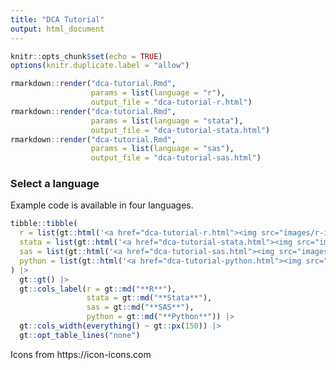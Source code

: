 ```yaml
---
title: "DCA Tutorial"
output: html_document
---
```


```r
knitr::opts_chunk$set(echo = TRUE)
options(knitr.duplicate.label = "allow")
```

```r
rmarkdown::render("dca-tutorial.Rmd",
                  params = list(language = "r"),
                  output_file = "dca-tutorial-r.html")
rmarkdown::render("dca-tutorial.Rmd",
                  params = list(language = "stata"),
                  output_file = "dca-tutorial-stata.html")
rmarkdown::render("dca-tutorial.Rmd",
                  params = list(language = "sas"),
                  output_file = "dca-tutorial-sas.html")
```

### Select a language

Example code is available in four languages.

```r
tibble::tibble(
  r = list(gt::html('<a href="dca-tutorial-r.html"><img src="images/r-icon.png" width="620" /></a>')),
  stata = list(gt::html('<a href="dca-tutorial-stata.html"><img src="images/stata-icon.png" width="90" /></a>')),
  sas = list(gt::html('<a href="dca-tutorial-sas.html"><img src="images/sas-icon.png" width="65" /></a>')),
  python = list(gt::html('<a href="dca-tutorial-python.html"><img src="images/python-icon.png" width="95" /></a>')),
) |>
  gt::gt() |>
  gt::cols_label(r = gt::md("**R**"),
                 stata = gt::md("**Stata**"),
                 sas = gt::md("**SAS**"),
                 python = gt::md("**Python**")) |>
  gt::cols_width(everything() ~ gt::px(150)) |>
  gt::opt_table_lines("none")
```

Icons from https://icon-icons.com
